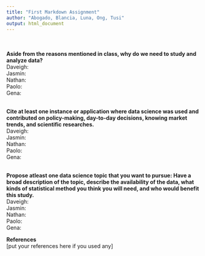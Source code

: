 ```yaml
---
title: "First Markdown Assignment"
author: "Abogado, Blancia, Luna, Ong, Tusi"
output: html_document
---
```

<br>
<br>
**Aside from the reasons mentioned in class, why do we need to study and analyze data?**
<br>
Daveigh: <br>
Jasmin: <br>
Nathan: <br>
Paolo: <br>
Gena: <br>

<br>
**Cite at least one instance or application where data science was used and contributed on policy-making, day-to-day decisions, knowing market trends, and scientific researches.**
<br>
Daveigh: <br>
Jasmin: <br>
Nathan: <br>
Paolo: <br>
Gena: <br>

<br>
**Propose atleast one data science topic that you want to pursue: Have a broad description of the topic, describe the availability of the data, what kinds of statistical method you think you will need, and who would benefit this study.**
<br>
Daveigh: <br>
Jasmin: <br>
Nathan: <br>
Paolo: <br>
Gena: <br>

**References**
<br>
[put your references here if you used any]


